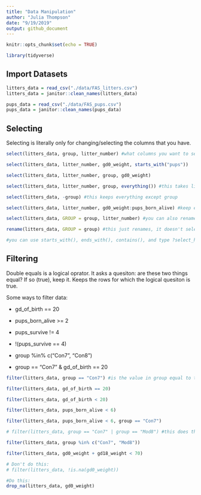 ```yaml
---
title: "Data Manipulation"
author: "Julia Thompson"
date: "9/19/2019"
output: github_document
---
```


```r
knitr::opts_chunk$set(echo = TRUE)

library(tidyverse)
```

## Import Datasets

```r
litters_data = read_csv("./data/FAS_litters.csv")
litters_data = janitor::clean_names(litters_data)

pups_data = read_csv("./data/FAS_pups.csv")
pups_data = janitor::clean_names(pups_data)
```

## Selecting

Selecting is literally only for changing/selecting the columns that you have.

```r
select(litters_data, group, litter_number) #what columns you want to select 

select(litters_data, litter_number, gd0_weight, starts_with("pups"))

select(litters_data, litter_number, group, gd0_weight)

select(litters_data, litter_number, group, everything()) #this takes litter number, group, and everything else

select(litters_data, -group) #this keeps everything except group

select(litters_data, litter_number, gd0_weight:pups_born_alive) #keep everything from gd0 weight to pups alive

select(litters_data, GROUP = group, litter_number) #you can also rename as part of this process

rename(litters_data, GROUP = group) #this just renames, it doesn't select

#you can use starts_with(), ends_with(), contains(), and type ?select_helpers
```

## Filtering

Double equals is a logical oprator. It asks a quesiton: are these two things equal? If so (true), keep it. Keeps the rows for which the logical quesiton is true.

Some ways to filter data:

*   gd_of_birth == 20

*   pups_born_alive >= 2

*   pups_survive != 4

*   !(pups_survive == 4)

*   group %in% c("Con7", "Con8")

*   group == "Con7" & gd_of_birth == 20

```r
filter(litters_data, group == "Con7") #is the value in group equal to this sepcific thing? 

filter(litters_data, gd_of_birth == 20)

filter(litters_data, gd_of_birth < 20)

filter(litters_data, pups_born_alive < 6)

filter(litters_data, pups_born_alive < 6, group == "Con7")

# filter(litters_data, group == "Con7" | group == "Mod8") #this does the same as the below code

filter(litters_data, group %in% c("Con7", "Mod8"))

filter(litters_data, gd0_weight + gd18_weight < 70)

# Don't do this:
# filter(litters_data, !is.na(gd0_weight))

#Do this:
drop_na(litters_data, gd0_weight)
```


